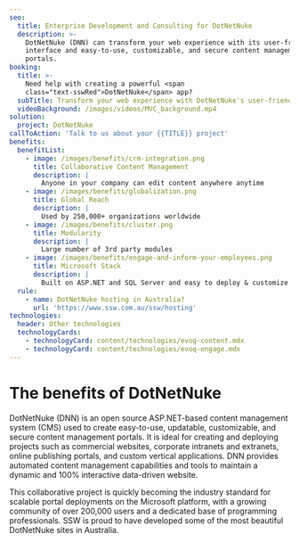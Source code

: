 ```yaml
---
seo:
  title: Enterprise Development and Consulting for DotNetNuke
  description: >-
    DotNetNuke (DNN) can transform your web experience with its user-friendly
    interface and easy-to-use, customizable, and secure content management
    portals.
booking:
  title: >-
    Need help with creating a powerful <span
    class="text-sswRed">DotNetNuke</span> app?
  subTitle: Transform your web experience with DotNetNuke's user-friendly interface
  videoBackground: /images/videos/MVC_background.mp4
solution:
  project: DotNetNuke
callToAction: 'Talk to us about your {{TITLE}} project'
benefits:
  benefitList:
    - image: /images/benefits/crm-integration.png
      title: Collaborative Content Management
      description: |
        Anyone in your company can edit content anywhere anytime
    - image: /images/benefits/globalization.png
      title: Global Reach
      description: |
        Used by 250,000+ organizations worldwide
    - image: /images/benefits/cluster.png
      title: Modularity
      description: |
        Large number of 3rd party modules
    - image: /images/benefits/engage-and-inform-your-employees.png
      title: Microsoft Stack
      description: |
        Built on ASP.NET and SQL Server and easy to deploy & customize
  rule:
    - name: DotNetNuke hosting in Australia?
      url: 'https://www.ssw.com.au/ssw/hosting'
technologies:
  header: Other technologies
  technologyCards:
    - technologyCard: content/technologies/evoq-content.mdx
    - technologyCard: content/technologies/evoq-engage.mdx
---
```


# The benefits of  **DotNetNuke**

DotNetNuke (DNN) is an open source ASP.NET-based content management system (CMS) used to create easy-to-use, updatable, customizable, and secure content management portals. It is ideal for creating and deploying projects such as commercial websites, corporate intranets and extranets, online publishing portals, and custom vertical applications. DNN provides automated content management capabilities and tools to maintain a dynamic and 100% interactive data-driven website.

This collaborative project is quickly becoming the industry standard for scalable portal deployments on the Microsoft platform, with a growing community of over 200,000 users and a dedicated base of programming professionals. SSW is proud to have developed some of the most beautiful DotNetNuke sites in Australia.
